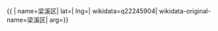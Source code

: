{{ {{{1|PRC admin/showdata}}}|
name=梁溪区|
lat=|
lng=|
wikidata=q22245904|
wikidata-original-name=梁溪区|
arg={{{arg|}}}}}
